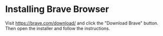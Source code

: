 # Installing Brave Browser

Visit https://brave.com/download/ and click the "Download Brave" button. Then open the installer and follow the instructions.